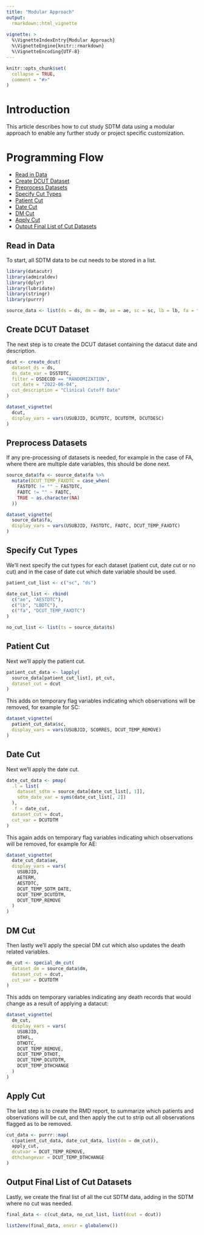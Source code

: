 ```yaml
---
title: "Modular Approach"
output: 
  rmarkdown::html_vignette
    
vignette: >
  %\VignetteIndexEntry{Modular Approach}
  %\VignetteEngine{knitr::rmarkdown}
  %\VignetteEncoding{UTF-8}
---
```


```r
knitr::opts_chunk$set(
  collapse = TRUE,
  comment = "#>"
)
```

# Introduction

This article describes how to cut study SDTM data using a modular approach to enable any further study or project specific customization. 

# Programming Flow

* [Read in Data](#readdata)
* [Create DCUT Dataset](#dcut)
* [Preprocess Datasets](#preprocess)
* [Specify Cut Types](#cuttypes)
* [Patient Cut](#ptcut)
* [Date Cut](#dtcut)
* [DM Cut](#dmcut)
* [Apply Cut](#applycut)
* [Output Final List of Cut Datasets](#output)

## Read in Data {#readdata}

To start, all SDTM data to be cut needs to be stored in a list.

```r
library(datacutr)
library(admiraldev)
library(dplyr)
library(lubridate)
library(stringr)
library(purrr)

source_data <- list(ds = ds, dm = dm, ae = ae, sc = sc, lb = lb, fa = fa, ts = ts)
```

## Create DCUT Dataset {#dcut}

The next step is to create the DCUT dataset containing the datacut date and description.
```r
dcut <- create_dcut(
  dataset_ds = ds,
  ds_date_var = DSSTDTC,
  filter = DSDECOD == "RANDOMIZATION",
  cut_date = "2022-06-04",
  cut_description = "Clinical Cutoff Date"
)
```


```r
dataset_vignette(
  dcut,
  display_vars = vars(USUBJID, DCUTDTC, DCUTDTM, DCUTDESC)
)
```

## Preprocess Datasets {#preprocess}
If any pre-processing of datasets is needed, for example in the case of FA, where there are multiple date variables, this should be done next. 
```r
source_data$fa <- source_data$fa %>%
  mutate(DCUT_TEMP_FAXDTC = case_when(
    FASTDTC != "" ~ FASTDTC,
    FADTC != "" ~ FADTC,
    TRUE ~ as.character(NA)
  ))
```

```r
dataset_vignette(
  source_data$fa,
  display_vars = vars(USUBJID, FASTDTC, FADTC, DCUT_TEMP_FAXDTC)
)
```

## Specify Cut Types {#cuttypes}
We'll next specify the cut types for each dataset (patient cut, date cut or no cut) and in the case of date cut which date variable should be used. 
```r
patient_cut_list <- c("sc", "ds")

date_cut_list <- rbind(
  c("ae", "AESTDTC"),
  c("lb", "LBDTC"),
  c("fa", "DCUT_TEMP_FAXDTC")
)

no_cut_list <- list(ts = source_data$ts)
```

## Patient Cut {#ptcut}
Next we'll apply the patient cut.
```r
patient_cut_data <- lapply(
  source_data[patient_cut_list], pt_cut,
  dataset_cut = dcut
)
```
This adds on temporary flag variables indicating which observations will be removed, for example for SC:
```r
dataset_vignette(
  patient_cut_data$sc,
  display_vars = vars(USUBJID, SCORRES, DCUT_TEMP_REMOVE)
)
```


## Date Cut {#dtcut}
Next we'll apply the date cut.
```r
date_cut_data <- pmap(
  .l = list(
    dataset_sdtm = source_data[date_cut_list[, 1]],
    sdtm_date_var = syms(date_cut_list[, 2])
  ),
  .f = date_cut,
  dataset_cut = dcut,
  cut_var = DCUTDTM
)
```
This again adds on temporary flag variables indicating which observations will be removed, for example for AE:
```r
dataset_vignette(
  date_cut_data$ae,
  display_vars = vars(
    USUBJID,
    AETERM,
    AESTDTC,
    DCUT_TEMP_SDTM_DATE,
    DCUT_TEMP_DCUTDTM,
    DCUT_TEMP_REMOVE
  )
)
```


## DM Cut {#dmcut}
Then lastly we'll apply the special DM cut which also updates the death related variables. 
```r
dm_cut <- special_dm_cut(
  dataset_dm = source_data$dm,
  dataset_cut = dcut,
  cut_var = DCUTDTM
)
```
This adds on temporary variables indicating any death records that would change as a result of applying a datacut:
```r
dataset_vignette(
  dm_cut,
  display_vars = vars(
    USUBJID,
    DTHFL,
    DTHDTC,
    DCUT_TEMP_REMOVE,
    DCUT_TEMP_DTHDT,
    DCUT_TEMP_DCUTDTM,
    DCUT_TEMP_DTHCHANGE
  )
)
```


## Apply Cut {#applycut}
The last step is to create the RMD report, to summarize which patients and observations will be cut, and then apply the cut to strip out all observations flagged as to be removed. 
```r
cut_data <- purrr::map(
  c(patient_cut_data, date_cut_data, list(dm = dm_cut)),
  apply_cut,
  dcutvar = DCUT_TEMP_REMOVE,
  dthchangevar = DCUT_TEMP_DTHCHANGE
)
```

## Output Final List of Cut Datasets {#output}
Lastly, we create the final list of all the cut SDTM data, adding in the SDTM where no cut was needed.
```r
final_data <- c(cut_data, no_cut_list, list(dcut = dcut))

list2env(final_data, envir = globalenv())
```
